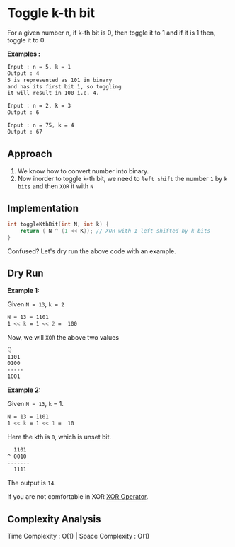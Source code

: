 
# Toggle k-th bit

For a given number n, if k-th bit is 0, then toggle it to 1 and if it is 1 then, toggle it to 0.

**Examples :**

```bash
Input : n = 5, k = 1
Output : 4
5 is represented as 101 in binary
and has its first bit 1, so toggling
it will result in 100 i.e. 4.

Input : n = 2, k = 3
Output : 6

Input : n = 75, k = 4
Output : 67
```

## Approach

1. We know how to convert number into binary.
2. Now inorder to toggle k-th bit, we need to `left shift` the number `1` by `k bits` and then `XOR` it with `N`

## Implementation

```cpp
int toggleKthBit(int N, int k) {
    return ( N ^ (1 << K)); // XOR with 1 left shifted by k bits
}
```

Confused? Let's dry run the above code with an example.

## Dry Run

**Example 1:**

Given `N = 13`, `k = 2`

```bash
N = 13 = 1101
1 << k = 1 << 2 =  100
```

Now, we will `XOR` the above two values

```bash filename="dry-run.txt"
👇
1101
0100
-----
1001
```

**Example 2:**

Given `N = 13`, `k` = 1.

```bash
N = 13 = 1101
1 << k = 1 << 1 =  10
```

<Callout emoji="❗">Here the kth is `0`, which is unset bit.</Callout>

```bash filename="dry-run.txt"
  1101
^ 0010
-------
  1111
```

The output is `14`.

If you are not comfortable in XOR [XOR Operator](../bit-manipulation/introduction#bitwise-xor-operator-).

## Complexity Analysis

<Callout emoji="🔥">Time Complexity : O(1) | Space Complexity : O(1)</Callout>
